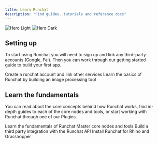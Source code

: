 ```yaml
---
title: Learn Runchat
description: "Find guides, tutorials and reference docs"
---
```


<img
  className="block dark:hidden"
  src="/images/hero-light.png"
  alt="Hero Light"
/>
<img
  className="hidden dark:block"
  src="/images/hero-dark.png"
  alt="Hero Dark"
/>

## Setting up

To start using Runchat you will need to sign up and link any third-party accounts (Google, Fal).
Then you can work through our getting started guide to build your first app.

<CardGroup cols={2}>
  <Card
    title="Setup accounts"
    icon="screwdriver-wrench"
    href="/accounts"
  >
    Create a runchat account and link other services
  </Card>
  <Card
    title="Create an app"
    icon="image"
    href="/create-app"
  >
    Learn the basics of Runchat by building an image processing tool
  </Card>
</CardGroup>

## Learn the fundamentals

You can read about the core concepts behind how Runchat works, find in-depth guides to each of the core nodes and tools,
or start working with Runchat through one of our Plugins.

<CardGroup cols={2}>
  <Card
    title="Core Concepts"
    icon="stars"
    href="/concepts"
  >
    Learn the fundamentals of Runchat
  </Card>
  <Card
    title="Node Reference"
    icon="palette"
    href="/node-reference"
  >
    Master core nodes and tools
  </Card>
   <Card
    title="API Reference"
    icon="code"
    href="/api-reference"
  >
    Build a third party integration with the Runchat API
  </Card>
  <Card
    title="Try Grasshopper"
    icon="cubes"
    href="/node-reference/plugins/grasshopper"
  >
    Install Runchat for Rhino and Grasshopper
  </Card>
</CardGroup>
